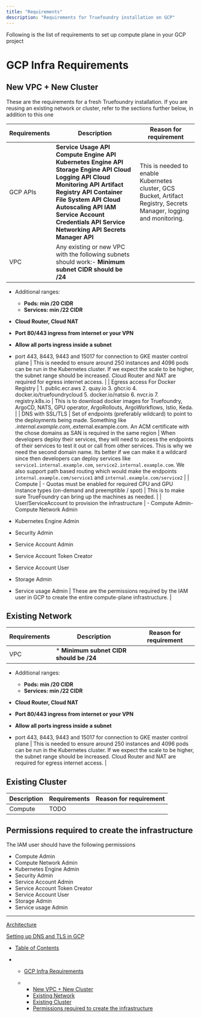 ```yaml
---
title: "Requirements"
description: "Requirements for Truefoundry installation on GCP"
---
```


Following is the list of requirements to set up compute plane in your GCP project

# GCP Infra Requirements

## New VPC + New Cluster

These are the requirements for a fresh Truefoundry installation. If you are reusing an existing network or cluster, refer to the sections further below, in addition to this one

| Requirements                                        | Description                                                                                                                                                                                                                                                                                                                                                                                             | Reason for requirement                                                                                                                                                                                                                                                                                                                                                                                                                                                                 |
| --------------------------------------------------- | ------------------------------------------------------------------------------------------------------------------------------------------------------------------------------------------------------------------------------------------------------------------------------------------------------------------------------------------------------------------------------------------------------- | -------------------------------------------------------------------------------------------------------------------------------------------------------------------------------------------------------------------------------------------------------------------------------------------------------------------------------------------------------------------------------------------------------------------------------------------------------------------------------------- |
| GCP APIs                                            | **Service Usage API** **Compute Engine API** **Kubernetes Engine API** **Storage Engine API** **Cloud Logging API** **Cloud Monitoring API** **Artifact Registry API** **Container File System API** **Cloud Autoscaling API** **IAM Service Account** **Credentials API** **Service Networking API** **Secrets Manager API**                                                                           | This is needed to enable Kubernetes cluster, GCS Bucket, Artifact Registry, Secrets Manager, logging and monitoring.                                                                                                                                                                                                                                                                                                                                                                   |
| VPC                                                 | Any existing or new VPC with the following subnets should work:- **Minimum subnet CIDR should be /24**

- Additional ranges:

  * **Pods: min /20 CIDR**
  * **Services: min /22 CIDR**

- **Cloud Router, Cloud NAT**

- **Port 80/443 ingress from internet or your VPN**

- **Allow all ports ingress inside a subnet**

- port 443, 8443, 9443 and 15017 for connection to GKE master control plane | This is needed to ensure around 250 instances and 4096 pods can be run in the Kubernetes cluster. If we expect the scale to be higher, the subnet range should be increased. Cloud Router and NAT are required for egress internet access.                                                                                                                                                                                                                                             |
| Egress access For Docker Registry                   | 1. public.ecr.aws 2. quay.io 3. ghcr.io 4. docker.io/truefoundrycloud 5. docker.io/natsio 6. nvcr.io 7. registry.k8s.io                                                                                                                                                                                                                                                                                 | This is to download docker images for Truefoundry, ArgoCD, NATS, GPU operator, ArgoRollouts, ArgoWorkflows, Istio, Keda.                                                                                                                                                                                                                                                                                                                                                               |
| DNS with SSL/TLS                                    | Set of endpoints (preferably wildcard) to point to the deployments being made. Something like *.internal.example.com,*.external.example.com. An ACM certificate with the chose domains as SAN is required in the same region                                                                                                                                                                            | When developers deploy their services, they will need to access the endpoints of their services to test it out or call from other services. This is why we need the second domain name. Its better if we can make it a wildcard since then developers can deploy services like `service1.internal.example.com`, `service2.internal.example.com`. We also support path based routing which would make the endpoints `internal.example.com/service1` and `internal.example.com/service2` |
| Compute                                             | - Quotas must be enabled for required CPU and GPU instance types (on-demand and preemptible / spot)                                                                                                                                                                                                                                                                                                     | This is to make sure TrueFoundry can bring up the machines as needed.                                                                                                                                                                                                                                                                                                                                                                                                                  |
| User/ServiceAccount to provision the infrastructure | - Compute Admin- Compute Network Admin
- Kubernetes Engine Admin
- Security Admin
- Service Account Admin
- Service Account Token Creator
- Service Account User
- Storage Admin
- Service usage Admin                                                                                                                                                                                                  | These are the permissions required by the IAM user in GCP to create the entire compute-plane infrastructure.                                                                                                                                                                                                                                                                                                                                                                           |

## Existing Network

| Requirements | Description                                                                                                                                                                                                                                                                                                                              | Reason for requirement                                                                                                                                                                                                                     |
| ------------ | ---------------------------------------------------------------------------------------------------------------------------------------------------------------------------------------------------------------------------------------------------------------------------------------------------------------------------------------- | ------------------------------------------------------------------------------------------------------------------------------------------------------------------------------------------------------------------------------------------ |
| VPC          | * **Minimum subnet CIDR should be /24**

* Additional ranges:

  * **Pods: min /20 CIDR**
  * **Services: min /22 CIDR**

* **Cloud Router, Cloud NAT**

* **Port 80/443 ingress from internet or your VPN**

* **Allow all ports ingress inside a subnet**

* port 443, 8443, 9443 and 15017 for connection to GKE master control plane | This is needed to ensure around 250 instances and 4096 pods can be run in the Kubernetes cluster. If we expect the scale to be higher, the subnet range should be increased. Cloud Router and NAT are required for egress internet access. |

## Existing Cluster

| Description | Requirements | Reason for requirement |
| ----------- | ------------ | ---------------------- |
| Compute     | TODO         |                        |

## Permissions required to create the infrastructure

The IAM user should have the following permissions

* Compute Admin
* Compute Network Admin
* Kubernetes Engine Admin
* Security Admin
* Service Account Admin
* Service Account Token Creator
* Service Account User
* Storage Admin
* Service usage Admin

***

[Architecture](/docs/infrastructure-requirements-gcp)

[Setting up DNS and TLS in GCP](/docs/setting-up-dns-and-tls-in-gcp)

* [Table of Contents](#)

* * [GCP Infra Requirements](#gcp-infra-requirements)

  * * [New VPC + New Cluster](#new-vpc--new-cluster)
    * [Existing Network](#existing-network)
    * [Existing Cluster](#existing-cluster)
    * [Permissions required to create the infrastructure](#permissions-required-to-create-the-infrastructure)
